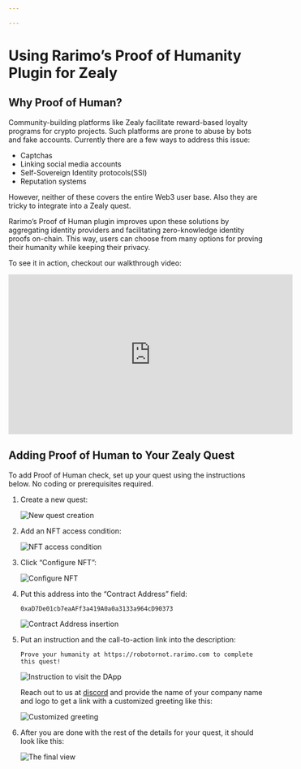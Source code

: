 ```yaml
---

---
```


# Using Rarimo’s Proof of Humanity Plugin for Zealy

## Why Proof of Human?

Community-building platforms like Zealy facilitate reward-based loyalty programs for crypto projects. Such platforms are prone to abuse by bots and fake accounts. Currently there are a few ways to address this issue:

- Captchas
- Linking social media accounts
- Self-Sovereign Identity protocols(SSI)
- Reputation systems

However, neither of these covers the entire Web3 user base. Also they are tricky to integrate into a Zealy quest.

Rarimo’s Proof of Human plugin improves upon these solutions by aggregating identity providers and facilitating zero-knowledge identity proofs on-chain. This way, users can choose from many options for proving their humanity while keeping their privacy.

To see it in action, checkout our walkthrough video:

<iframe width="560" height="315" src="https://www.youtube.com/embed/-ASoTJUtEWU?si=T8md_9CaiAEH66Su" title="YouTube video player" frameborder="0" allow="accelerometer; autoplay; clipboard-write; encrypted-media; gyroscope; picture-in-picture; web-share" allowfullscreen></iframe>

## Adding Proof of Human to Your Zealy Quest

To add Proof of Human check, set up your quest using the instructions below. No coding or prerequisites required.

1. Create a new quest:

    ![New quest creation](/img/zealy-step-1.png)

2. Add an NFT access condition:

    ![NFT access condition](/img/zealy-step-2.png)

3. Click “Configure NFT”:

    ![Configure NFT](/img/zealy-step-3.png)

4. Put this address into the “Contract Address” field:

    ```
    0xaD7De01cb7eaAFf3a419A0a0a3133a964cD90373
    ```

    ![Contract Address insertion](/img/zealy-step-4.png)

5. Put an instruction and the call-to-action link into the description:

    ```plain
    Prove your humanity at https://robotornot.rarimo.com to complete this quest!
    ```

    ![Instruction to visit the DApp](/img/zealy-step-5.png)

    Reach out to us at <a href="https://discord.com/channels/1034798419614629908/1034798420713553966/1063164663216484473" target="_blank" rel="noreferrer noopener">discord</a> and provide the name of your company name and logo to get a link with a customized greeting like this:

    ![Customized greeting](/img/poh-greeting.png)

6. After you are done with the rest of the details for your quest, it should look like this:

    ![The final view](/img/zealy-step-6.png)
